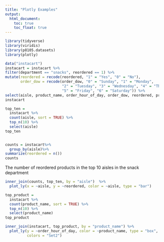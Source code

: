 ```yaml
---
title: "Plotly Examples"
output: 
  html_document:
    toc: true
    toc_float: true
---
```


```r
library(tidyverse)
library(viridis)
library(p8105.datasets)
library(plotly)
```

```r
data("instacart")
instacart = instacart %>%
filter(department == "snacks", reordered == 1) %>%
mutate(reordered = recode(reordered, "1" = "Yes", "0" = "No"), 
       order_dow = recode(order_dow, "0" = "Sunday", "1" = "Monday", 
                          "2" = "Tuesday", "3" = "Wednesday", "4" = "Thursday", 
                          "5" = "Friday", "6" = "Saturday")) %>%
select(aisle, product_name, order_hour_of_day, order_dow, reordered, product_id)
instacart

top_ten =
  instacart %>% 
  count(aisle, sort = TRUE) %>% 
  top_n(10) %>% 
  select(aisle) 
top_ten

 
counts = instacart%>% 
  group_by(aisle)%>% 
summarize(reordered = n()) 
counts
```

The number of reordered products in the top 10 aisles in the snack department 

```r
inner_join(counts, top_ten, by = "aisle")  %>% 
  plot_ly(x = ~aisle, y = ~reordered, color = ~aisle, type = "bar")
```

```r

top_product =
  instacart %>% 
  count(product_name, sort = TRUE) %>% 
  top_n(10) %>% 
  select(product_name) 
top_product

inner_join(instacart, top_product, by = "product_name") %>% 
  plot_ly(y = ~order_hour_of_day, color = ~product_name, type = "box",
          colors = "Set2")

```